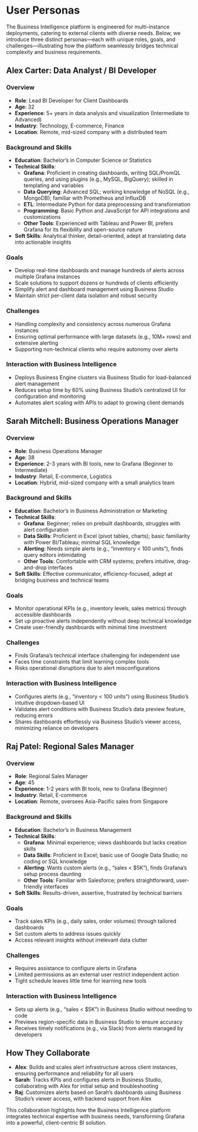 # User Personas

The Business Intelligence platform is engineered for multi-instance deployments, catering to external clients with diverse needs. Below, we introduce three distinct personas—each with unique roles, goals, and challenges—illustrating how the platform seamlessly bridges technical complexity and business requirements.

## Alex Carter: Data Analyst / BI Developer

### Overview

- **Role**: Lead BI Developer for Client Dashboards
- **Age**: 32
- **Experience**: 5+ years in data analysis and visualization (Intermediate to Advanced)
- **Industry**: Technology, E-commerce, Finance
- **Location**: Remote, mid-sized company with a distributed team

### Background and Skills

- **Education**: Bachelor’s in Computer Science or Statistics
- **Technical Skills**:
  - **Grafana**: Proficient in creating dashboards, writing SQL/PromQL queries, and using plugins (e.g., MySQL, BigQuery); skilled in templating and variables
  - **Data Querying**: Advanced SQL; working knowledge of NoSQL (e.g., MongoDB); familiar with Prometheus and InfluxDB
  - **ETL**: Intermediate Python for data preprocessing and transformation
  - **Programming**: Basic Python and JavaScript for API integrations and customizations
  - **Other Tools**: Experienced with Tableau and Power BI, prefers Grafana for its flexibility and open-source nature
- **Soft Skills**: Analytical thinker, detail-oriented, adept at translating data into actionable insights

### Goals

- Develop real-time dashboards and manage hundreds of alerts across multiple Grafana instances
- Scale solutions to support dozens or hundreds of clients efficiently
- Simplify alert and dashboard management using Business Studio
- Maintain strict per-client data isolation and robust security

### Challenges

- Handling complexity and consistency across numerous Grafana instances
- Ensuring optimal performance with large datasets (e.g., 10M+ rows) and extensive alerting
- Supporting non-technical clients who require autonomy over alerts

### Interaction with Business Intelligence

- Deploys Business Engine clusters via Business Studio for load-balanced alert management
- Reduces setup time by 60% using Business Studio’s centralized UI for configuration and monitoring
- Automates alert scaling with APIs to adapt to growing client demands

## Sarah Mitchell: Business Operations Manager

### Overview

- **Role**: Business Operations Manager
- **Age**: 38
- **Experience**: 2-3 years with BI tools, new to Grafana (Beginner to Intermediate)
- **Industry**: Retail, E-commerce, Logistics
- **Location**: Hybrid, mid-sized company with a small analytics team

### Background and Skills

- **Education**: Bachelor’s in Business Administration or Marketing
- **Technical Skills**:
  - **Grafana**: Beginner; relies on prebuilt dashboards, struggles with alert configuration
  - **Data Skills**: Proficient in Excel (pivot tables, charts); basic familiarity with Power BI/Tableau; minimal SQL knowledge
  - **Alerting**: Needs simple alerts (e.g., “inventory < 100 units”), finds query editors intimidating
  - **Other Tools**: Comfortable with CRM systems; prefers intuitive, drag-and-drop interfaces
- **Soft Skills**: Effective communicator, efficiency-focused, adept at bridging business and technical teams

### Goals

- Monitor operational KPIs (e.g., inventory levels, sales metrics) through accessible dashboards
- Set up proactive alerts independently without deep technical knowledge
- Create user-friendly dashboards with minimal time investment

### Challenges

- Finds Grafana’s technical interface challenging for independent use
- Faces time constraints that limit learning complex tools
- Risks operational disruptions due to alert misconfigurations

### Interaction with Business Intelligence

- Configures alerts (e.g., “inventory < 100 units”) using Business Studio’s intuitive dropdown-based UI
- Validates alert conditions with Business Studio’s data preview feature, reducing errors
- Shares dashboards effortlessly via Business Studio’s viewer access, minimizing reliance on developers

## Raj Patel: Regional Sales Manager

### Overview

- **Role**: Regional Sales Manager
- **Age**: 45
- **Experience**: 1-2 years with BI tools, new to Grafana (Beginner)
- **Industry**: Retail, E-commerce
- **Location**: Remote, oversees Asia-Pacific sales from Singapore

### Background and Skills

- **Education**: Bachelor’s in Business Management
- **Technical Skills**:
  - **Grafana**: Minimal experience; views dashboards but lacks creation skills
  - **Data Skills**: Proficient in Excel; basic use of Google Data Studio; no coding or SQL knowledge
  - **Alerting**: Wants custom alerts (e.g., “sales < $5K”), finds Grafana’s setup process daunting
  - **Other Tools**: Familiar with Salesforce; prefers straightforward, user-friendly interfaces
- **Soft Skills**: Results-driven, assertive, frustrated by technical barriers

### Goals

- Track sales KPIs (e.g., daily sales, order volumes) through tailored dashboards
- Set custom alerts to address issues quickly
- Access relevant insights without irrelevant data clutter

### Challenges

- Requires assistance to configure alerts in Grafana
- Limited permissions as an external user restrict independent action
- Tight schedule leaves little time for learning new tools

### Interaction with Business Intelligence

- Sets up alerts (e.g., “sales < $5K”) in Business Studio without needing to code
- Previews region-specific data in Business Studio to ensure accuracy
- Receives timely notifications (e.g., via Slack) from alerts managed by developers

## How They Collaborate

- **Alex**: Builds and scales alert infrastructure across client instances, ensuring performance and reliability for all users
- **Sarah**: Tracks KPIs and configures alerts in Business Studio, collaborating with Alex for initial setup and troubleshooting
- **Raj**: Customizes alerts based on Sarah’s dashboards using Business Studio’s viewer access, with backend support from Alex

This collaboration highlights how the Business Intelligence platform integrates technical expertise with business needs, transforming Grafana into a powerful, client-centric BI solution.
